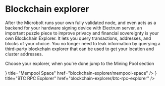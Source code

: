 

# Blockchain explorer

After the Microbolt runs your own fully validated node, and even acts as a
backend for your hardware signing device with Electrum server, an
important puzzle piece to improve privacy and financial sovereignty is your own
Blockchain Explorer.
It lets you query transactions, addresses, and blocks of your choice.
You no longer need to leak information by querying a third-party blockchain
explorer that can be used to get your location and cluster addresses.

Choose your explorer, when you're done jump to the Mining Pool section

<Cards>
    <Card
        icon={<FaSwimmingPool />}
        title="Mempool Space"
        href="blockchain-explorer/mempool-space"
    />
    <Card
        icon={<SiGooglemaps />}
        title="BTC RPC Explorer"
        href="blockchain-explorer/btc-rpc-explorer"
    />
</Cards>